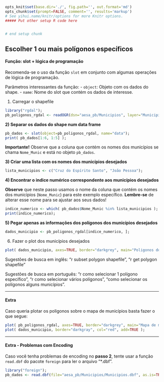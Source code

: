 ```r
opts_knit$set(base.dir='./', fig.path='', out.format='md')
opts_chunk$set(prompt=FALSE, comment='', results='markup')
# See yihui.name/knitr/options for more Knitr options.
##### Put other setup R code here


# end setup chunk
```

## Escolher 1 ou mais polígonos específicos

#### Função: slot + lógica de programação

Recomenda-se o uso da função `slot` em conjunto com algumas operações de lógica de programação.

Parâmetros interessantes da função: 
- `object`: Objeto com os dados do shape.
- `name`: Nome do slot que contém os dados de interesse.

1) Carregar o shapefile
```r
library("rgdal");
pb_poligonos_rgdal <- readOGR(dsn="aesa_pb/Municipios", layer="Municipios", verbose=FALSE, stringsAsFactors=FALSE);
```

**2) Separar os dados do shape num data frame**
```r
pb_dados <- slot(object=pb_poligonos_rgdal, name="data");
print( pb_dados[1:6, 1:5] );
```

**Importante!** Observe que a coluna que contém os nomes dos municípios se chama `Nome_Munic` e está no objeto `pb_dados`.

**3) Criar uma lista com os nomes dos municípios desejados**
```r
lista_municipios <- c("Cruz do Espírito Santo", "João Pessoa");
```

**4) Encontrar o indice numérico correspondente aos municípios desejados**

**Observe** que neste passo usamos o nome da coluna que contém os nomes dos municípios (`Nome_Munic`) para este exemplo específico. 
**Lembre-se** de alterar esse nome para se ajustar aos seus dados!

```r
indice_numerico <- which( pb_dados$Nome_Munic %in% lista_municipios );
print(indice_numerico);
```

**5) Pegar apenas as informações dos polígonos dos municípios desejados**
```r
dados_municipio <- pb_poligonos_rgdal[indice_numerico, ];
```

6) Fazer o plot dos municípios desejados
```r
plot( dados_municipio, axes=TRUE, border="darkgrey", main="Poligonos dos municipios selecionados" );
```

Sugestões de busca em inglês: "r subset polygon shapefile", "r get polygon shapefile"

Sugestões de busca em português: "r como selecionar 1 polígono específico", "r como selecionar vários polígonos", "como selecionar os polígonos alguns municípios".

***

#### Extra

Caso queria plotar os poligonos sobre o mapa de municípios basta fazer o que segue:
```r
plot( pb_poligonos_rgdal, axes=TRUE, border="darkgrey", main="Mapa de municipios do Estado da Paraiba \n com os municipios selecionados em destaque" );
plot( dados_municipio, border="darkgray", col="red", add=TRUE );
```

****

#### Extra - Problemas com Encoding

Caso você tenha problemas de encoding no **passo 2**, tente usar a função `read.dbf` do pacote `foreign` para ler o arquivo "\*.dbf".

```r
library("foreign");
pb_dados <- read.dbf(file="aesa_pb/Municipios/Municipios.dbf", as.is=TRUE);
```
